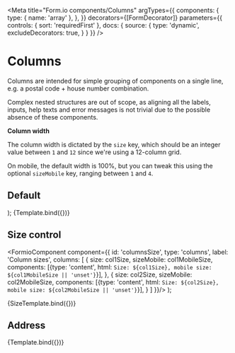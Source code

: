 
<Meta
  title="Form.io components/Columns"
  argTypes={{
    components: {
      type: { name: 'array' },
    },
  }}
  decorators={[FormDecorator]}
  parameters={{
    controls: { sort: 'requiredFirst' },
    docs: {
      source: {
        type: 'dynamic',
        excludeDecorators: true,
      }
    }
  }}
/>

# Columns

Columns are intended for simple grouping of components on a single line, e.g. a
postal code + house number combination.

Complex nested structures are out of scope, as aligning all the labels, inputs, help texts
and error messages is not trivial due to the possible absence of these components.

**Column width**

The column width is dictated by the `size` key, which should be an integer value between
`1` and `12` since we're using a 12-column grid.

On mobile, the default width is 100%, but you can tweak this using the optional
`sizeMobile` key, ranging between `1` and `4`.

## Default

  <FormioComponent components={components}/>
);

<Canvas>
  <Story name="Default" args={{
      components: [
        {
          key: 'cols1',
          type: 'columns',
          label: 'Columns 1',
          columns: [
            {
              size: 4,
              components: [
                {
                  key: 'howManyDroidsDidYouDestroy',
                  type: 'textfield',
                  label: '# droids destroyed?',
                }
              ],
            },
            {
              size: 4,
              components: [
                {
                  key: 'whatAboutDroidekas',
                  type: 'textfield',
                  label: 'What about Droideka\'s?',
                },
              ],
            },
            {
              size: 4,
              components: [
                {
                  key: 'doYouTrustYourClones',
                  type: 'textfield',
                  label: 'Do you trust your clones?',
                },
              ],
            },
          ],
        },
        {
          key: 'isTheForceTrulyWithYou',
          type: 'textfield',
          label: 'Is the force truly with you?',
          description: 'Harum provident earum quod perferendis dolor tempora. Est ipsum molestiae dolor repellendus id omnis vel.',
        }
      ]
    }}>
    {Template.bind({})}
  </Story>
</Canvas>

<Props story="Default" />

## Size control

  <FormioComponent component={{
    id: 'columnsSize',
    type: 'columns',
    label: 'Column sizes',
    columns: [
      {
        size: col1Size,
        sizeMobile: col1MobileSize,
        components: [{type: 'content', html: `Size: ${col1Size}, mobile size: ${col1MobileSize || 'unset'}`}],
      },
      {
        size: col2Size,
        sizeMobile: col2MobileSize,
        components: [{type: 'content', html: `Size: ${col2Size}, mobile size: ${col2MobileSize || 'unset'}`}],
      }
    ]
  }}/>
);

<Canvas>
  <Story
    name="Column sizes"
    argTypes={{
      col1Size: {
        name: 'Size column 1',
        type: { required: true },
        control: { type: 'range', min: 1, max: 12, step: 1 }
      },
      col2Size: {
        name: 'Size column 2',
        type: { required: true },
        control: { type: 'range', min: 1, max: 12, step: 1 }
      },
      col1MobileSize: {
        name: 'Size on mobile column 1',
        control: { type: 'range', min: 0, max: 4, step: 1 }
      },
      col2MobileSize: {
        name: 'Size on mobile column 2',
        control: { type: 'range', min: 0, max: 4, step: 1 }
      },
      components: {
        table: {
          disable: true,
        }
      }
    }}
    parameters={{
      controls: {sort: 'requiredFirst'}
    }}
    args={{
      col1Size: 8,
      col2Size: 4,
      col1MobileSize: 0,
      col2MobileSize: 0,
    }}
  >
    {SizeTemplate.bind({})}
  </Story>
</Canvas>

<Props story="Column sizes" />

## Address

<Canvas>
  <Story name="Address" args={{
      components: [
        {
          key: 'address',
          type: 'columns',
          label: 'Address columns',
          columns: [
            {
              size: 3,
              sizeMobile: 6,
              components: [
                {
                  key: 'postalCode',
                  type: 'postcode',
                  label: 'Postal code',
                }
              ],
            },
            {
              size: 3,
              sizeMobile: 6,
              components: [
                {
                  key: 'number',
                  type: 'textfield',
                  label: 'House number',
                },
              ],
            },
          ]
        }
      ]
    }}>
    {Template.bind({})}
  </Story>
</Canvas>

<Props story="Address" />
